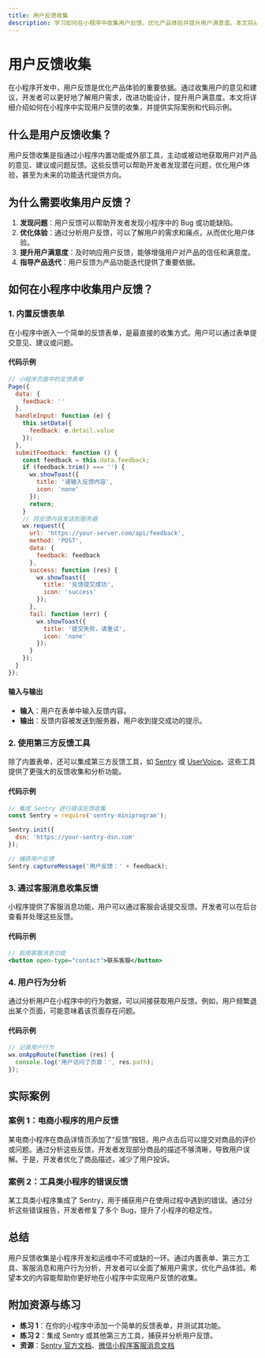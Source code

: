 ```yaml
---
title: 用户反馈收集
description: 学习如何在小程序中收集用户反馈，优化产品体验并提升用户满意度。本文将从基础概念到实际应用，逐步讲解用户反馈的收集方法。
---
```


# 用户反馈收集

在小程序开发中，用户反馈是优化产品体验的重要依据。通过收集用户的意见和建议，开发者可以更好地了解用户需求，改进功能设计，提升用户满意度。本文将详细介绍如何在小程序中实现用户反馈的收集，并提供实际案例和代码示例。

## 什么是用户反馈收集？

用户反馈收集是指通过小程序内置功能或外部工具，主动或被动地获取用户对产品的意见、建议或问题反馈。这些反馈可以帮助开发者发现潜在问题，优化用户体验，甚至为未来的功能迭代提供方向。

## 为什么需要收集用户反馈？

1. **发现问题**：用户反馈可以帮助开发者发现小程序中的 Bug 或功能缺陷。
2. **优化体验**：通过分析用户反馈，可以了解用户的需求和痛点，从而优化用户体验。
3. **提升用户满意度**：及时响应用户反馈，能够增强用户对产品的信任和满意度。
4. **指导产品迭代**：用户反馈为产品功能迭代提供了重要依据。

## 如何在小程序中收集用户反馈？

### 1. 内置反馈表单

在小程序中嵌入一个简单的反馈表单，是最直接的收集方式。用户可以通过表单提交意见、建议或问题。

#### 代码示例

```jsx
// 小程序页面中的反馈表单
Page({
  data: {
    feedback: ''
  },
  handleInput: function (e) {
    this.setData({
      feedback: e.detail.value
    });
  },
  submitFeedback: function () {
    const feedback = this.data.feedback;
    if (feedback.trim() === '') {
      wx.showToast({
        title: '请输入反馈内容',
        icon: 'none'
      });
      return;
    }
    // 将反馈内容发送到服务器
    wx.request({
      url: 'https://your-server.com/api/feedback',
      method: 'POST',
      data: {
        feedback: feedback
      },
      success: function (res) {
        wx.showToast({
          title: '反馈提交成功',
          icon: 'success'
        });
      },
      fail: function (err) {
        wx.showToast({
          title: '提交失败，请重试',
          icon: 'none'
        });
      }
    });
  }
});
```

#### 输入与输出

- **输入**：用户在表单中输入反馈内容。
- **输出**：反馈内容被发送到服务器，用户收到提交成功的提示。

### 2. 使用第三方反馈工具

除了内置表单，还可以集成第三方反馈工具，如 [Sentry](https://sentry.io/) 或 [UserVoice](https://www.uservoice.com/)。这些工具提供了更强大的反馈收集和分析功能。

#### 代码示例

```jsx
// 集成 Sentry 进行错误反馈收集
const Sentry = require('sentry-miniprogram');

Sentry.init({
  dsn: 'https://your-sentry-dsn.com'
});

// 捕获用户反馈
Sentry.captureMessage('用户反馈：' + feedback);
```

### 3. 通过客服消息收集反馈

小程序提供了客服消息功能，用户可以通过客服会话提交反馈。开发者可以在后台查看并处理这些反馈。

#### 代码示例

```jsx
// 启用客服消息功能
<button open-type="contact">联系客服</button>
```

### 4. 用户行为分析

通过分析用户在小程序中的行为数据，可以间接获取用户反馈。例如，用户频繁退出某个页面，可能意味着该页面存在问题。

#### 代码示例

```jsx
// 记录用户行为
wx.onAppRoute(function (res) {
  console.log('用户访问了页面：', res.path);
});
```

## 实际案例

### 案例 1：电商小程序的用户反馈

某电商小程序在商品详情页添加了“反馈”按钮，用户点击后可以提交对商品的评价或问题。通过分析这些反馈，开发者发现部分商品的描述不够清晰，导致用户误解。于是，开发者优化了商品描述，减少了用户投诉。

### 案例 2：工具类小程序的错误反馈

某工具类小程序集成了 Sentry，用于捕获用户在使用过程中遇到的错误。通过分析这些错误报告，开发者修复了多个 Bug，提升了小程序的稳定性。

## 总结

用户反馈收集是小程序开发和运维中不可或缺的一环。通过内置表单、第三方工具、客服消息和用户行为分析，开发者可以全面了解用户需求，优化产品体验。希望本文的内容能帮助你更好地在小程序中实现用户反馈的收集。

## 附加资源与练习

- **练习 1**：在你的小程序中添加一个简单的反馈表单，并测试其功能。
- **练习 2**：集成 Sentry 或其他第三方工具，捕获并分析用户反馈。
- **资源**：[Sentry 官方文档](https://docs.sentry.io/)、[微信小程序客服消息文档](https://developers.weixin.qq.com/miniprogram/dev/framework/open-ability/customer-message/customer-message.html)